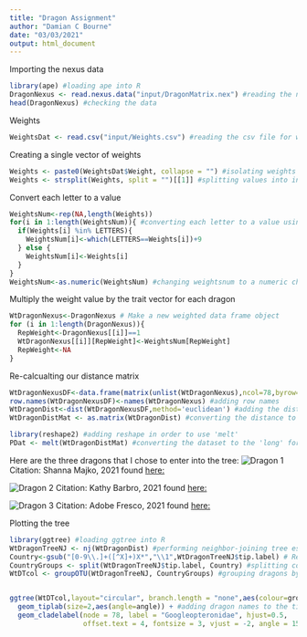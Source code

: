 ```yaml
---
title: "Dragon Assignment"
author: "Damian C Bourne"
date: "03/03/2021"
output: html_document
---
```


Importing the nexus data
```r
library(ape) #loading ape into R
DragonNexus <- read.nexus.data("input/DragonMatrix.nex") #reading the nexus fille
head(DragonNexus) #checking the data
```
Weights
```r
WeightsDat <- read.csv("input/Weights.csv") #reading the csv file for weights 
```
Creating a single vector of weights
```r
Weights <- paste0(WeightsDat$Weight, collapse = "") #isolating weights from the data frame 
Weights <- strsplit(Weights, split = "")[[1]] #splitting values into individual characters 
```
Convert each letter to a value
```r
WeightsNum<-rep(NA,length(Weights)) 
for(i in 1:length(WeightsNum)){ #converting each letter to a value using a for loop
  if(Weights[i] %in% LETTERS){
    WeightsNum[i]<-which(LETTERS==Weights[i])+9
  } else {
    WeightsNum[i]<-Weights[i]
  }
}
WeightsNum<-as.numeric(WeightsNum) #changing weightsnum to a numeric character
```
Multiply the weight value by the trait vector for each dragon 
```r
WtDragonNexus<-DragonNexus # Make a new weighted data frame object
for (i in 1:length(DragonNexus)){ 
  RepWeight<-DragonNexus[[i]]==1
  WtDragonNexus[[i]][RepWeight]<-WeightsNum[RepWeight]
  RepWeight<-NA
}
```
Re-calcualting our distance matrix
```r
WtDragonNexusDF<-data.frame(matrix(unlist(WtDragonNexus),ncol=78,byrow=T)) #creating a dataframe of the weighted characteristics 
row.names(WtDragonNexusDF)<-names(WtDragonNexus) #adding row names 
WtDragonDist<-dist(WtDragonNexusDF,method='euclidean') #adding the distance to the dataframe 
WtDragonDistMat <- as.matrix(WtDragonDist) #converting the distance to a matrix
```
```r
library(reshape2) #adding reshape in order to use 'melt' 
PDat <- melt(WtDragonDistMat) #converting the dataset to the 'long' form
```
Here are the three dragons that I chose to enter into the tree:
![Dragon 1](./images/dragon1.jpg)
Citation: Shanna Majko, 2021 found [here:](https://www.pinterest.ca/pin/292030357058707517/)

![Dragon 2](./images/dragon2.jpg)
Citation: Kathy Barbro, 2021 found [here:](https://artprojectsforkids.org/how-to-draw-a-dragon-2/)

![Dragon 3](./images/dragon3.jpeg)
Citation: Adobe Fresco, 2021 found [here:](https://www.adobe.com/creativecloud/illustration/discover/how-to-draw-a-dragon.html)

Plotting the tree
```r
library(ggtree) #loading ggtree into R
WtDragonTreeNJ <- nj(WtDragonDist) #performing neighbor-joining tree estimation
Country<-gsub("[0-9\\.]+([^X]+)X*","\\1",WtDragonTreeNJ$tip.label) # Remove leading numbers
CountryGroups <- split(WtDragonTreeNJ$tip.label, Country) #splitting countries 
WtDTcol <- groupOTU(WtDragonTreeNJ, CountryGroups) #grouping dragons by country


ggtree(WtDTcol,layout="circular", branch.length = "none",aes(colour=group)) + #creating a visually appealing circular tree
  geom_tiplab(size=2,aes(angle=angle)) + #adding dragon names to the tip of the tree
  geom_cladelabel(node = 78, label = "Googleopteronidae", hjust=0.5, 
                  offset.text = 4, fontsize = 3, vjust = -2, angle = 150) #ading the family name "Googleopteronidae to the added dragons  
```











